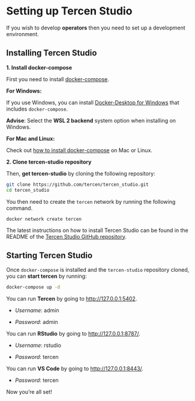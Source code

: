 # Setting up Tercen Studio

If you wish to develop __operators__ then you need to set up a development environment.

## Installing Tercen Studio {-}

**1. Install docker-compose**

First you need to install [docker-compose](https://docs.docker.com/compose/install/). 

**For Windows:**

If you use Windows, you can install [Docker-Desktop for Windows](https://docs.docker.com/docker-for-windows/install/) that includes `docker-compose`.

**Advise**: Select the __WSL 2 backend__ system option when installing on Windows.


**For Mac and Linux:**

Check out [how to install docker-compose](https://docs.docker.com/compose/install/) on Mac or Linux.

**2. Clone tercen-studio repository**

Then, __get tercen-studio__ by cloning the following repository:

```bash
git clone https://github.com/tercen/tercen_studio.git
cd tercen_studio
```

You then need to create the `tercen` network by running the following command.

```
docker network create tercen
```

The latest instructions on how to install Tercen Studio can be found in the 
README of the [Tercen Studio GitHub repository](https://github.com/tercen/tercen_studio).

## Starting Tercen Studio {-}

Once `docker-compose` is installed and the `tercen-studio` repository cloned, you can __start tercen__ by running:

```bash
docker-compose up -d
```

You can run **Tercen** by going to [http://127.0.0.1:5402](http://127.0.0.1:5402).

* _Username_: admin

* _Password_: admin

You can run **RStudio** by going to  [http://127.0.0.1:8787/](http://127.0.0.1:8787/).
 
* _Username_: rstudio

* _Password_: tercen

You can run **VS Code** by going to  [http://127.0.0.1:8443/](http://127.0.0.1:8443/).
 
* _Password_: tercen


Now you're all set!
